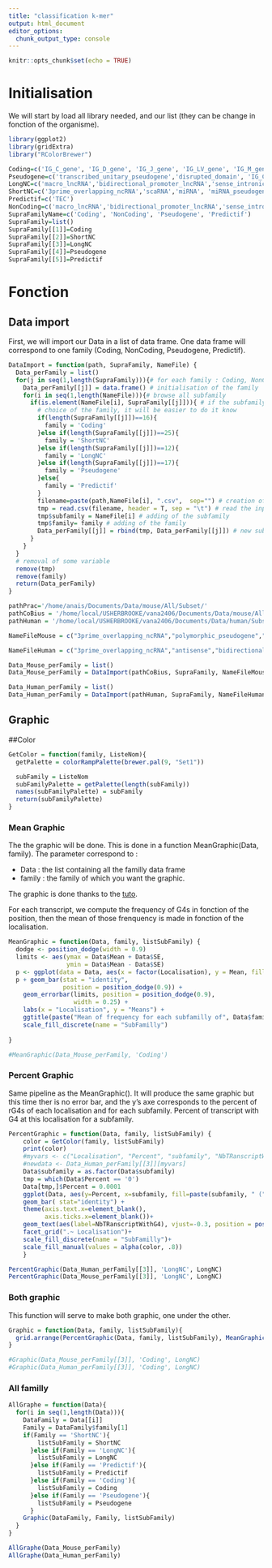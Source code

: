 ```yaml
---
title: "classification k-mer"
output: html_document
editor_options: 
  chunk_output_type: console
---
```


```r
knitr::opts_chunk$set(echo = TRUE)
```

# Initialisation

We will start by load all library needed, and our list (they can be change in fonction of the organisme).

```r
library(ggplot2)
library(gridExtra)
library("RColorBrewer")
```


```r
Coding=c('IG_C_gene', 'IG_D_gene', 'IG_J_gene', 'IG_LV_gene', 'IG_M_gene', 'IG_V_gene', 'IG_Z_gene', 'nonsense_mediated_decay', 'nontranslating_CDS', 'non_stop_decay', 'protein_coding', 'TR_C_gene', 'TR_D_gene', 'TR_gene', 'TR_J_gene', 'TR_V_gene')
Pseudogene=c('transcribed_unitary_pseudogene','disrupted_domain', 'IG_C_pseudogene', 'IG_J_pseudogene', 'IG_pseudogene', 'IG_V_pseudogene', 'processed_pseudogene', 'pseudogene', 'transcribed_processed_pseudogene', 'transcribed_unprocessed_pseudogene', 'translated_processed_pseudogene', 'translated_unprocessed_pseudogene', 'TR_J_pseudogene', 'TR_V_pseudogene', 'unitary_pseudogene', 'unprocessed_pseudogene','polymorphic_pseudogene')
LongNC=c('macro_lncRNA','bidirectional_promoter_lncRNA','sense_intronic','3prime_overlapping_ncRNA','ambiguous_orf','antisense','lincRNA','ncrna_host','non_coding','processed_transcript','retained_intron','sense_overlapping')
ShortNC=c('3prime_overlapping_ncRNA','scaRNA','miRNA', 'miRNA_pseudogene', 'misc_RNA', 'misc_RNA_pseudogene', 'Mt_rRNA' ,'Mt_tRNA', 'Mt_tRNA_pseudogene', 'ncRNA', 'pre_miRNA', 'RNase_MRP_RNA', 'RNase_P_RNA', 'rRNA', 'rRNA_pseudogene', 'scRNA_pseudogene', 'snlRNA', 'snoRNA', 'snoRNA_pseudogene', 'snRNA', 'snRNA_pseudogene', 'SRP_RNA', 'tmRNA', 'tRNA', 'tRNA_pseudogene')
Predictif=c('TEC')
NonCoding=c('macro_lncRNA','bidirectional_promoter_lncRNA','sense_intronic','3prime_overlapping_ncRNA','ambiguous_orf','antisense','lincRNA','ncrna_host','non_coding','processed_transcript','retained_intron','sense_overlapping','3prime_overlapping_ncRNA','scaRNA','miRNA', 'miRNA_pseudogene', 'misc_RNA', 'misc_RNA_pseudogene', 'Mt_rRNA' ,'Mt_tRNA', 'Mt_tRNA_pseudogene', 'ncRNA', 'pre_miRNA', 'RNase_MRP_RNA', 'RNase_P_RNA', 'rRNA', 'rRNA_pseudogene', 'scRNA_pseudogene', 'snlRNA', 'snoRNA', 'snoRNA_pseudogene', 'snRNA', 'snRNA_pseudogene', 'SRP_RNA', 'tmRNA', 'tRNA', 'tRNA_pseudogene')
SupraFamilyName=c('Coding', 'NonCoding', 'Pseudogene', 'Predictif')
SupraFamily=list()
SupraFamily[[1]]=Coding
SupraFamily[[2]]=ShortNC
SupraFamily[[3]]=LongNC
SupraFamily[[4]]=Pseudogene
SupraFamily[[5]]=Predictif
```

# Fonction

## Data import

First, we will import our Data in a list of data frame. One data frame will correspond to one family (Coding, NonCoding, Pseudogene, Predictif).

```r
DataImport = function(path, SupraFamily, NameFile) {
  Data_perFamily = list()
  for(j in seq(1,length(SupraFamily))){# for each family : Coding, NonCoding, Pseudogene, Predictif
    Data_perFamily[[j]] = data.frame() # initialisation of the family
    for(i in seq(1,length(NameFile))){# browse all subfamily
      if(is.element(NameFile[i], SupraFamily[[j]])){ # if the subfamily is in the family
        # choice of the family, it will be easier to do it know
        if(length(SupraFamily[[j]])==16){
          family = 'Coding'
        }else if(length(SupraFamily[[j]])==25){
          family = 'ShortNC'
        }else if(length(SupraFamily[[j]])==12){
          family = 'LongNC'
        }else if(length(SupraFamily[[j]])==17){
          family = 'Pseudogene'
        }else{
          family = 'Predictif'
        }
        filename=paste(path,NameFile[i], ".csv",  sep="") # creation of the input filename
        tmp = read.csv(filename, header = T, sep = "\t") # read the input file in a tmp
        tmp$subfamily = NameFile[i] # adding of the subfamily
        tmp$family= family # adding of the family
        Data_perFamily[[j]] = rbind(tmp, Data_perFamily[[j]]) # new subfamily add next to the other
      }
    }
  }
  # removal of some variable
  remove(tmp)
  remove(family)
  return(Data_perFamily)
}

pathPrac='/home/anais/Documents/Data/mouse/All/Subset/'
pathCoBius = '/home/local/USHERBROOKE/vana2406/Documents/Data/mouse/All/Subset/'
pathHuman = '/home/local/USHERBROOKE/vana2406/Documents/Data/human/Subset/'

NameFileMouse = c("3prime_overlapping_ncRNA","polymorphic_pseudogene","transcribed_processed_pseudogene","bidirectional_promoter_lncRNA","processed_pseudogene","transcribed_unitary_pseudogene","IG_C_gene","processed_transcript","transcribed_unprocessed_pseudogene","IG_V_gene","protein_coding","translated_processed_pseudogene","IG_V_pseudogene","pseudogene","TR_C_gene","lincRNA","retained_intron","TR_V_gene","macro_lncRNA","rRNA","TR_V_pseudogene","miRNA","sense_intronic","unitary_pseudogene","misc_RNA","sense_overlapping","unprocessed_pseudogene","nonsense_mediated_decay","snoRNA","non_stop_decay","TEC")

NameFileHuman = c("3prime_overlapping_ncRNA","antisense","bidirectional_promoter_lncRNA","IG_C_gene","IG_C_pseudogene","IG_V_gene","IG_V_geneUTR","IG_V_pseudogene","lincRNA","macro_lncRNA","miRNA","misc_RNA","non_coding","nonsense_mediated_decay","nonsense_mediated_decayUTR","non_stop_decay","non_stop_decayUTR","polymorphic_pseudogene","processed_pseudogene","processed_transcript","protein_coding","protein_codingUTR","pseudogene","retained_intron","rRNA","sense_intronic","sense_overlapping","TEC","transcribed_processed_pseudogene","transcribed_unitary_pseudogene","transcribed_unprocessed_pseudogene","TR_C_gene","TR_V_gene","TR_V_geneUTR","TR_V_pseudogene","unitary_pseudogene","unprocessed_pseudogene")

Data_Mouse_perFamily = list()
Data_Mouse_perFamily = DataImport(pathCoBius, SupraFamily, NameFileMouse)

Data_Human_perFamily = list()
Data_Human_perFamily = DataImport(pathHuman, SupraFamily, NameFileHuman)

```

## Graphic

##Color

```r
GetColor = function(family, ListeNom){
  getPalette = colorRampPalette(brewer.pal(9, "Set1"))

  subFamily = ListeNom
  subFamilyPalette = getPalette(length(subFamily))
  names(subFamilyPalette) = subFamily
  return(subFamilyPalette)
}
```

### Mean Graphic

The the graphic will be done. This is done in a function MeanGraphic(Data, family). The parameter correspond to :

* Data : the list containing all the familly data frame
* family : the family of which you want the graphic.

The graphic is done thanks to the [tuto](https://datascienceplus.com/building-barplots-with-error-bars/).

For each transcript, we compute the frequency of G4s in fonction of the position, then the mean of those frenquency is made in fonction of the localisation.

```r
MeanGraphic = function(Data, family, listSubFamily) {
  dodge <- position_dodge(width = 0.9)
  limits <- aes(ymax = Data$Mean + Data$SE,
                ymin = Data$Mean - Data$SE)
  p <- ggplot(data = Data, aes(x = factor(Localisation), y = Mean, fill =subfamily))
  p + geom_bar(stat = "identity",
               position = position_dodge(0.9)) +
    geom_errorbar(limits, position = position_dodge(0.9),
                  width = 0.25) +
    labs(x = "Localisation", y = "Means") +
    ggtitle(paste("Mean of frequency for each subfamilly of", Data$family[1], "family", sep = " "))+
    scale_fill_discrete(name = "SubFamilly")
    
}

#MeanGraphic(Data_Mouse_perFamily, 'Coding')
```

### Percent Graphic

Same pipeline as the MeanGraphic(). It will produce the same graphic but this time ther is no error bar, and the y's axe corresponds to the percent of rG4s of each localisation and for each subfamily. Percent of transcript with G4 at this localisation for a subfamily.

```r
PercentGraphic = function(Data, family, listSubFamily) {
    color = GetColor(family, listSubFamily)
    print(color)
    #myvars <- c("Localisation", "Percent", "subfamily", "NbTRanscriptWithG4", "NbTRanscript")
    #newdata <- Data_Human_perFamily[[3]][myvars]
    Data$subfamily = as.factor(Data$subfamily)
    tmp = which(Data$Percent == '0')
    Data[tmp,]$Percent = 0.0001
    ggplot(Data, aes(y=Percent, x=subfamily, fill=paste(subfamily, " (",NbTRanscript,")", sep = ""))) + 
    geom_bar( stat="identity") +
    theme(axis.text.x=element_blank(),
          axis.ticks.x=element_blank())+
    geom_text(aes(label=NbTRanscriptWithG4), vjust=-0.3, position = position_dodge(0.9), size=3.5)+
    facet_grid(".~ Localisation")+
    scale_fill_discrete(name = "SubFamilly")+
    scale_fill_manual(values = alpha(color, .8))
    }

PercentGraphic(Data_Human_perFamily[[3]], 'LongNC', LongNC)
PercentGraphic(Data_Mouse_perFamily[[3]], 'LongNC', LongNC)
```

### Both graphic

This function will serve to make both graphic, one under the other.

```r
Graphic = function(Data, family, listSubFamily){
  grid.arrange(PercentGraphic(Data, family, listSubFamily), MeanGraphic(Data, family, listSubFamily), nrow=2)
}

#Graphic(Data_Mouse_perFamily[[3]], 'Coding', LongNC)
#Graphic(Data_Human_perFamily[[3]], 'Coding', LongNC)
```

### All familly

```r
AllGraphe = function(Data){
  for(i in seq(1,length(Data))){
    DataFamily = Data[[i]]
    Family = DataFamily$family[1]
    if(Family == 'ShortNC'){
        listSubFamily = ShortNC
      }else if(Family == 'LongNC'){
        listSubFamily = LongNC
      }else if(Family == 'Predictif'){
        listSubFamily = Predictif
      }else if(Family == 'Coding'){
        listSubFamily = Coding
      }else if(Family == 'Pseudogene'){
        listSubFamily = Pseudogene
      }
    Graphic(DataFamily, Family, listSubFamily)
  }
}

AllGraphe(Data_Mouse_perFamily)
AllGraphe(Data_Human_perFamily)
```

